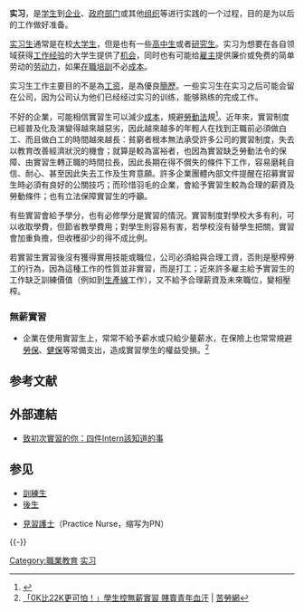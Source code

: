 {{redirect2|实习生|一部美国同名电影|实习生 (电影)}}

{{original research|time=2018-01-23T04:18:43+00:00}}
'''实习'''，是[[学生|学生]]到[[企业|企业]]、[[政府部门|政府部门]]或其他[[组织|组织]]等进行实践的一个过程，目的是为以后的工作做好准备。

[[实习生|实习生]]通常是在校[[大学生|大学生]]，但是也有一些[[高中生|高中生]]或者[[研究生|研究生]]。实习为想要在各自领域获得[[工作经验|工作经验]]的大学生提供了[[机会|机会]]，同时也有可能给[[雇主|雇主]]提供廉价或免费的简单劳动的[[劳动力|劳动力]]，如果[[在職培訓|在職培訓]]不必[[成本|成本]]。

实习生工作主要目的不是為[[工资|工资]]，是為優良[[簡歷|簡歷]]。一些实习生在实习之后可能会留在公司，因为公司认为他们已经经过实习的训练，能够熟练的完成工作。

不好的企業，可能相信實習生可以減少[[成本|成本]]，規避[[勞動法|勞動法]]規<ref>{{Cite web |url=http://www.thenewslens.com/post/205161/ |title=為何不付薪金？聯合國實習生公園露營惹關注 |accessdate=2015-11-25 |archive-date=2015-11-26 |archive-url=https://web.archive.org/web/20151126053813/http://www.thenewslens.com/post/205161/ |dead-url=no }}</ref>。近年來，實習制度已經普及化及演變得越來越惡劣，因此越來越多的年輕人在找到正職前必須做白工、而且做白工的時間越來越長：貧窮者根本無法承受許多公司的實習制度，失去以教育改善經濟狀況的機會；就算是較為富裕者，也因為實習缺乏勞動法令的保障、由實習生轉正職的時間拉長，因此長期在得不償失的條件下工作，容易磨耗自信、耐心、甚至因此失去工作及生育意願。許多企業團體內部文件提醒在招募實習生時必須有良好的公關技巧；而珍惜羽毛的企業，會給予實習生較為合理的薪資及勞動條件；也有立法保障實習生的呼籲。

有些實習會給予學分，也有必修學分是實習的情況。實習制度對學校大多有利，可以收取學費，但節省教學費用；對學生則容易有害，若學校沒有替學生把關，實習會加重負擔，但收穫卻少的得不成比例。

若實習生實習後沒有獲得實用技能或職位，公司必須給與合理工資，否則是壓榨勞工的行為，因為這種工作的性質並非實習，而是打工；近來許多雇主給予實習生的工作缺乏訓練價值（例如到[[生產線|生產線]]工作），又不給予合理薪資及未來職位，變相壓榨。

===無薪實習===
* 企業在使用實習生上，常常不給予薪水或只給少量薪水，在保險上也常常規避[[勞保|勞保]]、[[健保|健保]]等常備支出，造成實習學生的權益受損。<ref>[http://www.coolloud.org.tw/node/78551 「0K比22K更可怕！」學生控無薪實習 賤賣青年血汗] {{Wayback|url=http://www.coolloud.org.tw/node/78551 |date=20160531151221 }} | [[苦勞網|苦勞網]]</ref>

== 参考文献 ==
{{Reflist}}

== 外部連結 ==
*[https://vanna.com/articles/read/4-things-i-wish-i-knew-when-i-first-interned?hl=zh-Hant 致初次實習的你：四件Intern該知道的事]{{Wayback|url=https://vanna.com/articles/read/4-things-i-wish-i-knew-when-i-first-interned?hl=zh-Hant |date=20200821055814 }}

== 参见 ==
* [[訓練生|訓練生]]
* [[後生|後生]]

* [[護士|見習護士]]（Practice Nurse，缩写为PN）

{{就業}}
{{-}}
{{Authority control}}

[[Category:職業教育|Category:職業教育]]
[[Category:实习|]]